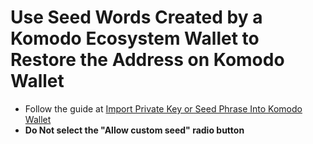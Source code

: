 
# Use Seed Words Created by a Komodo Ecosystem Wallet to Restore the Address on Komodo Wallet

*   Follow the guide at [Import Private Key or Seed Phrase Into Komodo Wallet](https://forum.komodoplatform.com/t/import-private-key-or-seed-phrase-into-atomicdex-desktop/567)
*   **Do Not select the "Allow custom seed" radio button**
